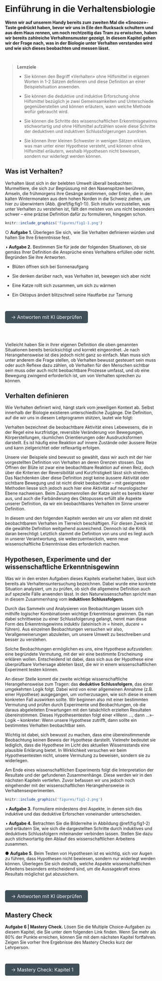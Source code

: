 # Einführung in die Verhaltensbiologie {#Einführung}

**Wenn wir auf unserem Handy bereits zum zweiten Mal die «Snooze»-Taste gedrückt haben, bevor wir uns in Eile den Rucksack schultern und aus dem Haus rennen, um noch rechtzeitig das Tram zu erwischen, haben wir bereits zahlreiche Verhaltensmuster gezeigt. In diesem Kapitel gehen wir der Frage nach, was in der Biologie unter Verhalten verstanden wird und wie sich dieses beobachten und messen lässt.**

<br>

>**Lernziele**
>
>-	Sie können den Begriff «Verhalten» ohne Hilfsmittel in eigenen Worten in 1-2 Sätzen definieren und diese Definition an einer Beispielsituation anwenden. 
>
>-	Sie können die deduktive und induktive Erforschung ohne Hilfsmittel bezüglich je zwei Gemeinsamkeiten und Unterschiede gegenüberstellen und können erläutern, wann welche Methode wofür gebraucht wird. 
>
>-	Sie können die Schritte des wissenschaftlichen Erkenntnisgewinns stichwortartig und ohne Hilfsmittel aufzählen sowie diese Schritte der deduktiven und induktiven Schlussfolgerungen zuordnen. 
>
>-	Sie können Ihrer kleinen Schwester in wenigen Sätzen erklären, was man unter einer Hypothese versteht, und können ohne Hilfsmittel erläutern, weshalb Hypothesen nicht bewiesen, sondern nur widerlegt werden können.


## Was ist Verhalten?

Verhalten lässt sich in der belebten Umwelt überall beobachten: Murmeltiere, die sich zur Begrüssung mit den Nasenspitzen berühren, Amseln, die frühmorgens ihre Gesänge anstimmen, oder Enten, die in den kalten Wintermonaten aus dem hohen Norden in die Schweiz ziehen, um hier zu überwintern (Abb. \@ref(fig:fig1-1)). Sich intuitiv vorzustellen, was unter Verhalten zu verstehen ist, fällt den meisten von uns nicht besonders schwer – eine präzise Definition dafür zu formulieren, hingegen schon.

```r
knitr::include_graphics('figures/fig1-1.png')
```

○ **Aufgabe 1.** Überlegen Sie sich, wie Sie Verhalten definieren würden und halten Sie Ihre Erkenntnisse fest.

◑ **Aufgabe 2.** Bestimmen Sie für jede der folgenden Situationen, ob sie gemäss Ihrer Definition die Ansprüche eines Verhaltens erfüllen oder nicht. Begründen Sie ihre Antworten. 

-	Blüten öffnen sich bei Sonnenaufgang 

-	Sie denken darüber nach, was Verhalten ist, bewegen sich aber nicht

-	Eine Katze rollt sich zusammen, um sich zu wärmen

-	Ein Oktopus ändert blitzschnell seine Hautfarbe zur Tarnung

<br>

<a href="javascript:void(0);" onclick="toggleIframe()" style="
  display: inline-block;
  padding: 10px 20px;
  font-size: 16px;
  background-color: #404f58;
  color: white;
  border-radius: 5px;
  text-decoration: none;
">→ Antworten mit KI überprüfen</a>

<div id="iframe-container" style="display: none; margin-top: 10px;">
  <iframe src="https://stobler.shinyapps.io/verhaltensbiologie" width="100%" height="600px" style="border: 1px solid #ccc;"></iframe>
</div>


<script>
  function toggleIframe() {
    var container = document.getElementById("iframe-container");
    if (container.style.display === "none") {
      container.style.display = "block";
    } else {
      container.style.display = "none";
    }
  }
</script>


<br><br>

Vielleicht haben Sie in Ihrer eigenen Definition die oben genannten Situationen bereits berücksichtigt und korrekt eingeordnet. Je nach Herangehensweise ist dies jedoch nicht ganz so einfach. Man muss sich unter anderem die Frage stellen, ob Verhalten bewusst gesteuert sein muss oder auch Reflexe dazu zählen, ob Verhalten für den Menschen sichtbar sein muss oder auch nicht beobachtbare Prozesse umfasst, und ob eine Bewegung zwingend erforderlich ist, um von Verhalten sprechen zu können.




## Verhalten definieren
Wie Verhalten definiert wird, hängt stark vom jeweiligen Kontext ab. Selbst innerhalb der Biologie existieren unterschiedliche Zugänge. Die Definition, auf die wir uns in diesem Leitprogramm stützen, lautet wie folgt:

Verhalten bezeichnet die beobachtbare Aktivität eines Lebewesens, die in der Regel eine kurzfristige, reversible Veränderung von Bewegungen, Körperstellungen, räumlichen Orientierungen oder Ausdrucksformen darstellt. Es ist häufig eine Reaktion auf innere Zustände oder äussere Reize und kann zielgerichtet oder reflexartig erfolgen.

Unsere vier Beispiele sind bewusst so gewählt, dass wir auch mit der hier vorgestellten Definition von Verhalten an deren Grenzen stossen. Das Öffnen der Blüte ist zwar eine beobachtbare Reaktion auf einen Reiz, doch über die Kriterien der Reversibilität und Kurzfristigkeit lässt sich streiten. Das Nachdenken über diese Definition zeigt keine äussere Aktivität oder sichtbare Bewegung und ist nicht direkt beobachtbar – mit geeigneten Methoden liesse sich jedoch auch hier eine Aktivität auf neurologischer Ebene nachweisen. Beim Zusammenrollen der Katze sieht es bereits klarer aus, und auch die Farbänderung des Oktopusses erfüllt alle Aspekte unserer Definition, da wir ein beobachtbares Verhalten im Sinne unserer Definition.

In diesem und den folgenden Kapiteln werden wir uns vor allem mit direkt beobachtbarem Verhalten im Tierreich beschäftigen. Für diesen Zweck ist die gewählte Definition weitgehend ausreichend. Dennoch ist die Kritik daran berechtigt: Letztlich stammt die Definition von uns und es liegt auch in unserer Verantwortung, sie weiterzuentwickeln, wenn neue wissenschaftliche Erkenntnisse dies erforderlich machen.

## Hypothesen, Experimente und der wissenschaftliche Erkenntnisgewinn

Was wir in den ersten Aufgaben dieses Kapitels erarbeitet haben, lässt sich bereits als Verhaltensuntersuchung bezeichnen. Dabei wurde eine konkrete Situation analysiert, um zu prüfen, ob sich die allgemeine Definition auch auf spezielle Fälle anwenden lässt. In den Naturwissenschaften spricht man in diesem Zusammenhang vom **induktiven Schlussfolgern**.

Durch das Sammeln und Analysieren von Beobachtungen lassen sich mithilfe logischer Kombinationen wichtige Erkenntnisse gewinnen. Da man dabei schrittweise zu einer Schlussfolgerung gelangt, nennt man diese Form des Erkenntnisgewinns induktiv (lateinisch _in_ = hinein, _ducere_ = führen). Aus einzelnen Beobachtungen versuchen wir also, Verallgemeinerungen abzuleiten, um unsere Umwelt zu beschreiben und besser zu verstehen.

Solche Beobachtungen ermöglichen es uns, eine Hypothese aufzustellen: eine begründete Vermutung, mit der wir eine bestimmte Erscheinung erklären wollen. Entscheidend ist dabei, dass sich aus der Hypothese eine überprüfbare Vorhersage ableiten lässt, die wir in einem wissenschaftlichen Experiment testen können.

An dieser Stelle kommt die zweite wichtige wissenschaftliche Herangehensweise zum Tragen: das **deduktive Schlussfolgern**, das einer umgekehrten Logik folgt. Dabei wird von einer allgemeinen Annahme (z.B. einer Hypothese) ausgegangen, um vorherzusagen, wie sich diese in einem konkreten Fall auswirken sollte. Wir beginnen also mit einer bestimmten Vermutung und prüfen durch Experimente und Beobachtungen, ob die daraus abgeleiteten Erwartungen mit den tatsächlich erzielten Resultaten übereinstimmen. Dieses Hypothesentesten folgt einer «Wenn …, dann …»-Logik – konkreter: Wenn unsere Hypothese zutrifft, dann sollte ein bestimmtes Verhalten beobachtbar sein.

Wichtig ist dabei, sich bewusst zu machen, dass eine übereinstimmende Beobachtung keinen Beweis der Hypothese darstellt. Vielmehr bedeutet sie lediglich, dass die Hypothese im Licht des aktuellen Wissensstands eine plausible Erklärung bietet. In Wirklichkeit versuchen wir beim Hypothesentesten nicht, unsere Vermutung zu beweisen, sondern sie zu widerlegen.

Am Ende eines wissenschaftlichen Experiments folgt die Interpretation der Resultate und der gefundenen Zusammenhänge. Diese werden wir in den nächsten Kapiteln vertiefen. Zuvor befassen wir uns jedoch noch eingehender mit der wissenschaftlichen Herangehensweise in Verhaltensexperimenten.

```r
knitr::include_graphics('figures/fig1-2.png')
```


◑ **Aufgabe 3.** Formuliere mindestens drei Aspekte, in denen sich das induktive und das deduktive Erforschen voneinander unterscheiden.

◑ **Aufgabe 4.** Betrachten Sie die Bilderreihe in Abbildung \@ref(fig:fig1-2) und erläutern Sie, wie sich die dargestellten Schritte durch induktives und deduktives Schlussfolgern miteinander verbinden lassen. Stellen Sie dazu auch stichwortartig den Ablauf des wissenschaftlichen Arbeitens zusammen. 

● **Aufgabe 5.** Beim Testen von Hypothesen ist es wichtig, sich vor Augen zu führen, dass Hypothesen nicht bewiesen, sondern nur widerlegt werden können. Überlegen Sie sich deshalb, welche Aspekte wissenschaftlichen Arbeitens besonders entscheidend sind, um die Aussagekraft eines Resultats möglichst gut abzusichern.


<br>

<a href="javascript:void(0);" onclick="toggleIframe2()" style="
  display: inline-block;
  padding: 10px 20px;
  font-size: 16px;
  background-color: #404f58;
  color: white;
  border-radius: 5px;
  text-decoration: none;
">→ Antworten mit KI überprüfen</a>

<div id="iframe-container2" style="display: none; margin-top: 10px;">
  <iframe src="https://stobler.shinyapps.io/verhaltensbiologie" width="100%" height="600px" style="border: 1px solid #ccc;"></iframe>
</div>


<script>
  function toggleIframe2() {
    var container = document.getElementById("iframe-container2");
    if (container.style.display === "none") {
      container.style.display = "block";
    } else {
      container.style.display = "none";
    }
  }
</script>

## Mastery Check

**Aufgabe 6 | Mastery Check.** Lösen Sie die Multiple Choice-Aufgaben zu diesem Kapitel, die Sie unter dem folgenden Link finden. Wenn Sie mehr als 80% der Punkte erreichen, können Sie mit dem nächsten Kapitel fortfahren. Zeigen Sie vorher Ihre Ergebnisse des Mastery Checks kurz der Lehrperson. 

<br>

<a href="https://forms.gle/59gdJvW3Xdd1or8V9" download style="
  display: inline-block;
  padding: 10px 20px;
  font-size: 16px;
  background-color: #404f58;
  color: white;
  border-radius: 5px;
  text-decoration: none;
">
→ Mastery Check: Kapitel 1
</a>


